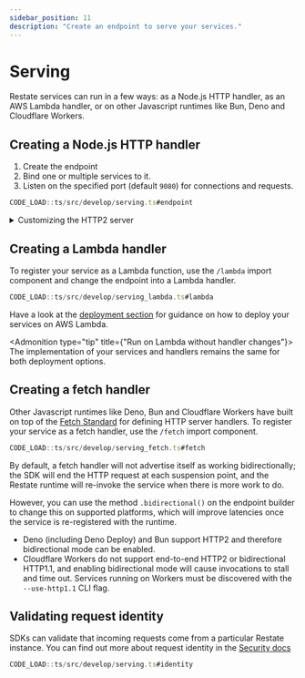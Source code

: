 ```yaml
---
sidebar_position: 11
description: "Create an endpoint to serve your services."
---
```




# Serving
Restate services can run in a few ways: as a Node.js HTTP handler, as an AWS
Lambda handler, or on other Javascript runtimes like Bun, Deno and Cloudflare
Workers.

## Creating a Node.js HTTP handler
1. Create the endpoint
2. Bind one or multiple services to it.
3. Listen on the specified port (default `9080`) for connections and requests.

```typescript
CODE_LOAD::ts/src/develop/serving.ts#endpoint
```

<details className={"grey-details"}>
    <summary>Customizing the HTTP2 server</summary>

    If you need to manually control or customize the HTTP2 server, you can call `http2Handler()` instead of `listen()`, and then use it to manually instantiate the HTTP server:

    ```ts
    CODE_LOAD::ts/src/develop/serving.ts#custom_endpoint
    ```
</details>

## Creating a Lambda handler

To register your service as a Lambda function, use the `/lambda` import
component and change the endpoint into a Lambda handler.
```typescript
CODE_LOAD::ts/src/develop/serving_lambda.ts#lambda
```

Have a look at the [deployment section](/category/aws-lambda)
for guidance on how to deploy your services on AWS Lambda.

<Admonition type="tip" title={"Run on Lambda without handler changes"}>
    The implementation of your services and handlers remains the same for both deployment options.
</Admonition>

## Creating a fetch handler
Other Javascript runtimes like Deno, Bun and Cloudflare Workers have
built on top of the [Fetch Standard](https://github.com/whatwg/fetch) for
defining HTTP server handlers. To register your service as a fetch handler, use
the `/fetch` import component.
```typescript
CODE_LOAD::ts/src/develop/serving_fetch.ts#fetch
```
By default, a fetch handler will not advertise itself as working
bidirectionally; the SDK will end the HTTP request at each suspension point,
and the Restate runtime will re-invoke the service when there is more work to
do.

However, you can use the method `.bidirectional()` on the endpoint builder to
change this on supported platforms, which will improve latencies once the
service is re-registered with the runtime.
- Deno (including Deno Deploy) and Bun support HTTP2 and therefore bidirectional mode can be enabled.
- Cloudflare Workers do not support end-to-end HTTP2 or bidirectional HTTP1.1,
and enabling bidirectional mode will cause invocations to stall and time out.
Services running on Workers must be discovered with the `--use-http1.1`
CLI flag.

## Validating request identity

SDKs can validate that incoming requests come from a particular Restate
instance. You can find out more about request identity in the [Security docs](/operate/security#locking-down-service-access)

```typescript
CODE_LOAD::ts/src/develop/serving.ts#identity
```
